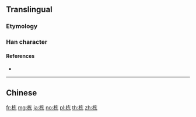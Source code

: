 {{also|棟}}
==Translingual==

===Etymology===
{{Han simp|棟|f=東|t=东}}

===Han character===
{{Han char|rn=75|rad=木|as=05|sn=9|four=|canj=DKD|ids=⿰木东}}

====References====
* {{Han ref|kx=0521.121|hdz=21181.010|uh=680B|ud=26635}}

----

==Chinese==
{{zh-see|棟}}

[[fr:栋]]
[[mg:栋]]
[[ja:栋]]
[[no:栋]]
[[pl:栋]]
[[th:栋]]
[[zh:栋]]